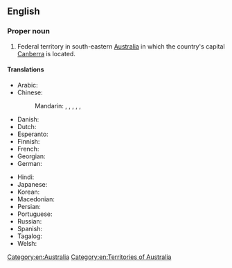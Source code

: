 ==English==
{{wikipedia}}

===Proper noun===
{{en-proper noun|head=[[Australian]] [[capital|Capital]] [[territory|Territory]]}}

# Federal territory in south-eastern [[Australia]] in which the country's capital [[Canberra]] is located.

====Translations====
{{trans-top|Territory of Australia}}
* Arabic: {{t|ar|إِقْلِيم الْعَاصِمَة الْأُسْتُرَالِيَّة|m|tr=ʾiqlīm al-ʿāṣima l-ʾusturāliyya}}
* Chinese:
*: Mandarin: {{t|cmn|澳洲首都特區}}, {{t|cmn|澳洲首都特区|tr=Àozhōu Shǒudū Tèqū}}, {{q|full name}} {{t|cmn|澳大利亞首都特別行政區}}, {{t|cmn|澳大利亚首都特别行政区|tr=Àodàlìyà Shǒudū Tèbié Xíngzhèngqū}}, {{t|cmn|澳大利亞首都領地}}, {{t|cmn|澳大利亚首都领地|tr=Àodàlìyà Shǒudū Lǐngdì}}
* Danish: {{t|da|Australian Capital Territory}}
* Dutch: {{t+|nl|Australisch Hoofdstedelijk Territorium}}
* Esperanto: {{t|eo|Aŭstralia Ĉefurba Teritorio}}
* Finnish: {{t|fi|[[Australian]] [[pääkaupunki]][[territorio]]}}
* French: {{t|fr|Territoire de la Capitale australienne|f}}
* Georgian: {{t|ka|ავსტრალიის ფედერალური ტერიტორია}}
* German: {{t|de|Australian Capital Territory|n}}
{{trans-mid}}
* Hindi: {{t|hi|ऑस्ट्रेलियाई राजधानी क्षेत्र|m}}
* Japanese: {{t|ja|オーストラリア首都特別地域|tr=Ōsutoraria shuto tokubetsu chiiki}}
* Korean: {{t|ko|^오스트레일리아 수도 준주}}
* Macedonian: {{t|mk|Терито́рија на австрали́скиот гла́вен град|f}}
* Persian: {{t|fa|قلمرو پایتختی استرالیا}}
* Portuguese: {{t|pt|Território da Capital Australiana|m}}
* Russian: {{t|ru|Австрали́йская столи́чная террито́рия|f}}
* Spanish: {{t|es|Territorio Capital Australiano|m}}
* Tagalog: {{t|tl|Teritoryong Kapital ng Awstralya}}
* Welsh: {{t|cy|Tiriogaeth Prifddinas Awstralia}}
{{trans-bottom}}

[[Category:en:Australia]]
[[Category:en:Territories of Australia]]